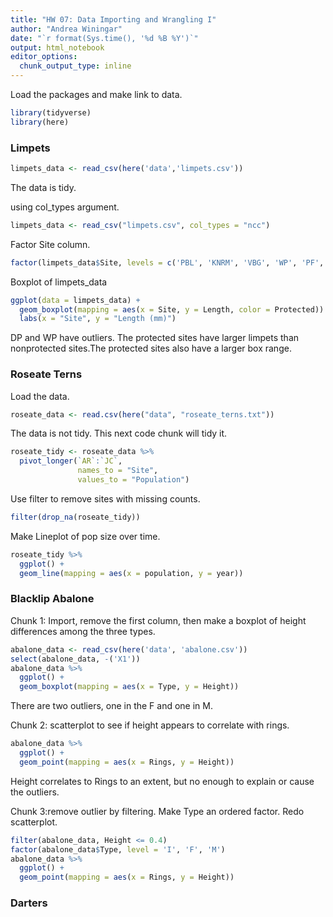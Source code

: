 ```yaml
---
title: "HW 07: Data Importing and Wrangling I"
author: "Andrea Winingar"
date: "`r format(Sys.time(), '%d %B %Y')`"
output: html_notebook
editor_options: 
  chunk_output_type: inline
---
```


Load the packages and make link to data.

```r
library(tidyverse)
library(here)
```

### Limpets

```r
limpets_data <- read_csv(here('data','limpets.csv'))
```

The data is tidy.

using col_types argument.

```r
limpets_data <- read_csv("limpets.csv", col_types = "ncc")
```

Factor Site column.

```r
factor(limpets_data$Site, levels = c('PBL', 'KNRM', 'VBG', 'WP', 'PF', 'DP', 'SIO', 'CTZ1', 'CTZ2', 'CNM'))
```

Boxplot of limpets_data

```r
ggplot(data = limpets_data) +
  geom_boxplot(mapping = aes(x = Site, y = Length, color = Protected)) +
  labs(x = "Site", y = "Length (mm)")
```

DP and WP have outliers. The protected sites have larger limpets than nonprotected sites.The protected sites also have a larger box range. 

### Roseate Terns

Load the data.

```r
roseate_data <- read.csv(here("data", "roseate_terns.txt"))
```

The data is not tidy. This next code chunk will tidy it.

```r
roseate_tidy <- roseate_data %>% 
  pivot_longer(`AR`:`JC`,
               names_to = "Site",
               values_to = "Population")
```

Use filter to remove sites with missing counts.

```r
filter(drop_na(roseate_tidy))
```

Make Lineplot of pop size over time.

```r
roseate_tidy %>% 
  ggplot() +
  geom_line(mapping = aes(x = population, y = year))
```



### Blacklip Abalone

Chunk 1:  Import, remove the first column, then make a boxplot of height differences among the three types.

```r
abalone_data <- read_csv(here('data', 'abalone.csv'))
select(abalone_data, -('X1'))
abalone_data %>% 
  ggplot() +
  geom_boxplot(mapping = aes(x = Type, y = Height))
```

There are two outliers, one in the F and one in M.

Chunk 2: scatterplot to see if height appears to correlate with rings. 

```r
abalone_data %>% 
  ggplot() +
  geom_point(mapping = aes(x = Rings, y = Height))
```

Height correlates to Rings to an extent, but no enough to explain or cause the outliers.

Chunk 3:remove outlier by filtering. Make Type an ordered factor. Redo scatterplot.

```r
filter(abalone_data, Height <= 0.4)
factor(abalone_data$Type, level = 'I', 'F', 'M')
abalone_data %>% 
  ggplot() +
  geom_point(mapping = aes(x = Rings, y = Height))
```



### Darters


